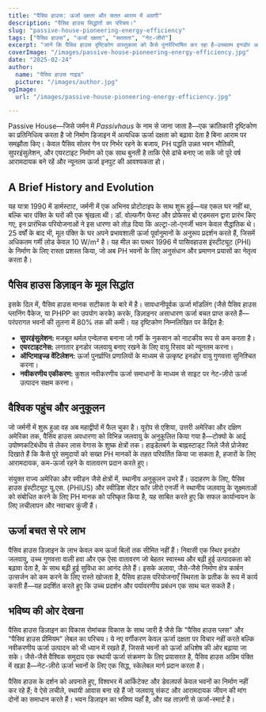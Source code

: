 ```yaml
---
title: "पैसिव हाउस: ऊर्जा दक्षता और सतत आराम में अग्रणी"
description: "पैसिव हाउस सिद्धांतों का परिचय।"
slug: "passive-house-pioneering-energy-efficiency"
tags: ["पैसिव हाउस", "ऊर्जा दक्षता", "सततता", "नेट-जीरो"]
excerpt: "जानें कि पैसिव हाउस दृष्टिकोण वास्तुकला को कैसे पुनर्परिभाषित कर रहा है—उच्चतम इनडोर आराम, नाटकीय रूप से कम ऊर्जा उपयोग, और कार्बन उत्सर्जन में महत्वपूर्ण कमी प्रदान करते हुए, चाहे भवन का प्रकार या जलवायु कुछ भी हो।"
coverImage: "/images/passive-house-pioneering-energy-efficiency.jpg"
date: "2025-02-24"
author:
  name: "पैसिव हाउस गाइड"
  picture: "/images/author.jpg"
ogImage:
  url: "/images/passive-house-pioneering-energy-efficiency.jpg"

---
```

Passive House—जिसे जर्मन में *Passivhaus* के नाम से जाना जाता है—एक क्रांतिकारी दृष्टिकोण का प्रतिनिधित्व करता है जो निर्माण डिजाइन में अत्यधिक ऊर्जा दक्षता को बढ़ावा देता है बिना आराम पर समझौता किए। केवल पैसिव सोलर गेन पर निर्भर रहने के बजाय, PH पद्धति उन्नत भवन भौतिकी, सुपरइंसुलेशन, और एयरटाइट निर्माण को एक साथ बुनती है ताकि ऐसे ढांचे बनाए जा सकें जो पूरे वर्ष आरामदायक बने रहें और न्यूनतम ऊर्जा इनपुट की आवश्यकता हो।

## A Brief History and Evolution

यह यात्रा 1990 में डार्मस्टाट, जर्मनी में एक अभिनव प्रोटोटाइप के साथ शुरू हुई—यह एकल घर नहीं था, बल्कि चार पंक्ति के घरों की एक श्रृंखला थी। डॉ. वोल्फगैंग फेस्ट और प्रोफेसर बो एडमसन द्वारा प्रारंभ किए गए, इन प्रारंभिक परियोजनाओं ने इस धारणा को तोड़ दिया कि अल्ट्रा-लो-एनर्जी भवन केवल सैद्धांतिक थे। 25 वर्षों के बाद भी, मूल पंक्ति के घर अपने प्रभावशाली ऊर्जा पूर्वानुमानों के अनुरूप प्रदर्शन करते हैं, जिसमें अधिकतम गर्मी लोड केवल 10 W/m² है। यह मील का पत्थर 1996 में पासिवहाउस इंस्टीट्यूट (PHI) के निर्माण के लिए रास्ता प्रशस्त किया, जो अब PH भवनों के लिए अनुसंधान और प्रमाणन प्रयासों का नेतृत्व करता है।
## पैसिव हाउस डिज़ाइन के मूल सिद्धांत

इसके दिल में, पैसिव हाउस मानक सटीकता के बारे में है। सावधानीपूर्वक ऊर्जा मॉडलिंग (जैसे पैसिव हाउस प्लानिंग पैकेज, या PHPP का उपयोग करके) करके, डिज़ाइनर असाधारण ऊर्जा बचत प्राप्त करते हैं—परंपरागत भवनों की तुलना में 80% तक की कमी। यह दृष्टिकोण निम्नलिखित पर केंद्रित है:
- **सुपरइंसुलेशन:** मजबूत थर्मल एन्वेलप्स बनाना जो गर्मी के नुकसान को नाटकीय रूप से कम करता है।
- **एयरटाइटनेस:** लगातार इनडोर जलवायु बनाए रखने के लिए वायु रिसाव को न्यूनतम करना।
- **ऑप्टिमाइज्ड वेंटिलेशन:** ऊर्जा पुनर्प्राप्ति प्रणालियों के माध्यम से उत्कृष्ट इनडोर वायु गुणवत्ता सुनिश्चित करना।
- **नवीकरणीय एकीकरण:** कुशल नवीकरणीय ऊर्जा समाधानों के माध्यम से साइट पर नेट-ज़ीरो ऊर्जा उत्पादन सक्षम करना।

## वैश्विक पहुंच और अनुकूलन

जो जर्मनी में शुरू हुआ वह अब महाद्वीपों में फैल चुका है। यूरोप से एशिया, उत्तरी अमेरिका और दक्षिण अमेरिका तक, पैसिव हाउस अवधारणा को विभिन्न जलवायु के अनुकूलित किया गया है—टोक्यो के आर्द्र उपोष्णकटिबंधीय से लेकर लास वेगास के शुष्क क्षेत्रों तक। हाइडेलबर्ग के बाह्नस्टाड्ट जिले जैसे प्रोजेक्ट दिखाते हैं कि कैसे पूरे समुदायों को सख्त PH मानकों के तहत परिवर्तित किया जा सकता है, हजारों के लिए आरामदायक, कम-ऊर्जा रहने के वातावरण प्रदान करते हुए।

संयुक्त राज्य अमेरिका और स्वीडन जैसे क्षेत्रों में, स्थानीय अनुकूलन उभरे हैं। उदाहरण के लिए, पैसिव हाउस इंस्टीट्यूट यू.एस. (PHIUS) और स्वीडिश सेंटर फॉर ज़ीरो एनर्जी ने स्थानीय जलवायु के सूक्ष्मताओं को संबोधित करने के लिए PH मानक को परिष्कृत किया है, यह साबित करते हुए कि सफल कार्यान्वयन के लिए लचीलापन और नवाचार कुंजी हैं।
## ऊर्जा बचत से परे लाभ

पैसिव हाउस डिज़ाइन के लाभ केवल कम ऊर्जा बिलों तक सीमित नहीं हैं। निवासी एक स्थिर इनडोर जलवायु, उच्च गुणवत्ता वाली हवा और एक ऐसा वातावरण जो बेहतर स्वास्थ्य और बढ़ी हुई उत्पादकता को बढ़ावा देता है, के साथ बढ़ी हुई सुविधा का आनंद लेते हैं। इसके अलावा, जैसे-जैसे निर्माण क्षेत्र कार्बन उत्सर्जन को कम करने के लिए रास्ते खोजता है, पैसिव हाउस परियोजनाएँ स्थिरता के प्रतीक के रूप में कार्य करती हैं—यह प्रदर्शित करते हुए कि उच्च प्रदर्शन और पर्यावरणीय प्रबंधन एक साथ चल सकते हैं।

## भविष्य की ओर देखना

पैसिव हाउस डिज़ाइन का विकास रोमांचक विकास के साथ जारी है जैसे कि "पैसिव हाउस प्लस" और "पैसिव हाउस प्रीमियम" लेबल का परिचय। ये नए वर्गीकरण केवल ऊर्जा दक्षता पर विचार नहीं करते बल्कि नवीकरणीय ऊर्जा उत्पादन को भी ध्यान में रखते हैं, जिससे भवनों को ऊर्जा अधिशेष की ओर बढ़ाया जा सके। जैसे-जैसे वैश्विक समुदाय एक स्थायी ऊर्जा संक्रमण के लिए प्रयासरत है, पैसिव हाउस अग्रिम पंक्ति में खड़ा है—नेट-ज़ीरो ऊर्जा भवनों के लिए एक सिद्ध, स्केलेबल मार्ग प्रदान करता है।

पैसिव हाउस के दर्शन को अपनाते हुए, विश्वभर में आर्किटेक्ट और डेवलपर्स केवल भवनों का निर्माण नहीं कर रहे हैं; वे ऐसे लचीले, स्थायी आवास बना रहे हैं जो जलवायु संकट और आरामदायक जीवन की मांग दोनों का समाधान करते हैं। भवन डिज़ाइन का भविष्य यहाँ है, और यह ताज़गी से ऊर्जा-स्मार्ट है।
